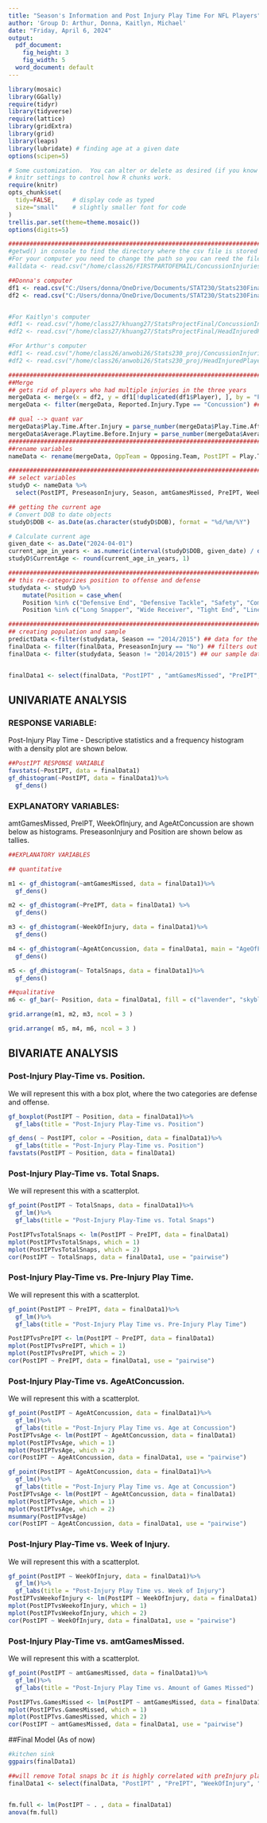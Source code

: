 ```yaml
---
title: "Season's Information and Post Injury Play Time For NFL Players"
author: 'Group D: Arthur, Donna, Kaitlyn, Michael'
date: "Friday, April 6, 2024"
output:
  pdf_document:
    fig_height: 3
    fig_width: 5
  word_document: default
---
```


```r
library(mosaic)
library(GGally)
require(tidyr)
library(tidyverse)
require(lattice)
library(gridExtra)
library(grid)
library(leaps)
library(lubridate) # finding age at a given date
options(scipen=5)
```

```r
# Some customization.  You can alter or delete as desired (if you know what you are doing).
# knitr settings to control how R chunks work.
require(knitr)
opts_chunk$set(
  tidy=FALSE,     # display code as typed
  size="small"    # slightly smaller font for code
)
trellis.par.set(theme=theme.mosaic())  
options(digits=5)
```


```r
###############################################################################################
#getwd() in console to find the directory where the csv file is stored on your computer
#For your computer you need to change the path so you can reed the file
#alldata <- read.csv("/home/class26/FIRSTPARTOFEMAIL/ConcussionInjuries2012-2014.csv") 

##Donna's computer
df1 <- read.csv("C:/Users/donna/OneDrive/Documents/STAT230/Stats230FinalProject/ConcussionInjuries2012-2014.csv")
df2 <- read.csv("C:/Users/donna/OneDrive/Documents/STAT230/Stats230FinalProject/HeadInjuredPlayers.csv")


#For Kaitlyn's computer
#df1 <- read.csv("/home/class27/khuang27/StatsProjectFinal/ConcussionInjuries2012-2014.csv")
#df2 <- read.csv("/home/class27/khuang27/StatsProjectFinal/HeadInjuredPlayers.csv")

#For Arthur's computer
#df1 <- read.csv("/home/class26/anwobi26/Stats230_proj/ConcussionInjuries2012-2014.csv")
#df2 <- read.csv("/home/class26/anwobi26/Stats230_proj/HeadInjuredPlayers.csv")

###############################################################################################
##Merge
## gets rid of players who had multiple injuries in the three years
mergeData <- merge(x = df2, y = df1[!duplicated(df1$Player), ], by = "Player", all.x = TRUE)
mergeData <- filter(mergeData, Reported.Injury.Type == "Concussion") ## filter so there's only concussions 

## qual --> quant var
mergeData$Play.Time.After.Injury = parse_number(mergeData$Play.Time.After.Injury)
mergeData$Average.Playtime.Before.Injury = parse_number(mergeData$Average.Playtime.Before.Injury)
###############################################################################################
##rename variables
nameData <- rename(mergeData, OppTeam = Opposing.Team, PostIPT = Play.Time.After.Injury, PreseasonInjury = Pre.Season.Injury., OnWinningTeam = Winning.Team., amtTimeInjured = Weeks.Injured, WeekOfInjury = Week.of.Injury, UnknownInjury = Unknown.Injury., ReportedTypeOfInjury = Reported.Injury.Type, PreIPT = Average.Playtime.Before.Injury, TotalSnaps = Total.Snaps, amtGamesMissed = Games.Missed, GM12 = X2012.2013...Games.Missed, GM13 = X2013.2014...Games.Missed, GM14 = X2014.2015...Games.Missed, I12 = X2012.2013...Number.of.Injuries , I13 = X2013.2014...Number.of.Injuries, I14 = X2014.2015...Number.of.Injuries, TotalInjuries = Total.Number.of.Injuries..2012.2014., PosDuringInjury = Roles.during.injuries, DOB = Date.of.Birth, AgeAtConcussion = Age.first.concussion..2012.2014., totalGamesMissed = Total.Games.Missed..2012.2014., TeamDurConcussion = Team.s..during.concussion.incidents.2012.2014, DOI = Date)

###############################################################################################
## select variables 
studyD <- nameData %>% 
  select(PostIPT, PreseasonInjury, Season, amtGamesMissed, PreIPT, WeekOfInjury, TotalSnaps, Player, I12, I13, I14, TotalInjuries, GM12, GM13, GM14,totalGamesMissed, DOB, DOI, AgeAtConcussion, Position)

## getting the current age 
# Convert DOB to date objects
studyD$DOB <- as.Date(as.character(studyD$DOB), format = "%d/%m/%Y")

# Calculate current age
given_date <- as.Date("2024-04-01")
current_age_in_years <- as.numeric(interval(studyD$DOB, given_date) / dyears(2))
studyD$CurrentAge <- round(current_age_in_years, 1)

#############################################################################
## this re-categorizes position to offense and defense
studydata <- studyD %>% 
    mutate(Position = case_when(
    Position %in% c("Defensive End", "Defensive Tackle", "Safety", "Comerback" ) ~ "defense",
    Position %in% c("Long Snapper", "Wide Receiver", "Tight End", "Linebacker", "Quarterback", "Center", "Guard", "Full Back", "Running Back", "Offensive Tackle") ~ "offense"))

#############################################################################
## creating population and sample
predictData <-filter(studydata, Season == "2014/2015") ## data for the season we're predicting
finalData <- filter(finalData, PreseasonInjury == "No") ## filters out players who have gotten preseason injury bc not enough observations. 
finalData <- filter(studydata, Season != "2014/2015") ## our sample data


finalData1 <- select(finalData, "PostIPT" , "amtGamesMissed", "PreIPT", "TotalSnaps", "WeekOfInjury", "AgeAtConcussion", "PreseasonInjury", "Position" )
```

## UNIVARIATE ANALYSIS

### RESPONSE VARIABLE: 
Post-Injury Play Time - Descriptive statistics and a frequency histogram with a density plot are shown below. 
```r
##PostIPT RESPONSE VARIABLE
favstats(~PostIPT, data = finalData1)
gf_dhistogram(~PostIPT, data = finalData1)%>%
  gf_dens()

```

### EXPLANATORY VARIABLES:
amtGamesMissed, PreIPT, WeekOfInjury, and AgeAtConcussion are shown below as histograms. PreseasonInjury and Position are shown below as tallies.

```r
##EXPLANATORY VARIABLES

## quantitative

m1 <- gf_dhistogram(~amtGamesMissed, data = finalData1)%>%
  gf_dens()

m2 <- gf_dhistogram(~PreIPT, data = finalData1) %>%
  gf_dens()

m3 <- gf_dhistogram(~WeekOfInjury, data = finalData1)%>%
  gf_dens()

m4 <- gf_dhistogram(~AgeAtConcussion, data = finalData1, main = "AgeOfFirstConcussion") %>%
  gf_dens()

m5 <- gf_dhistogram(~ TotalSnaps, data = finalData1)%>%
  gf_dens()

##qualitative
m6 <- gf_bar(~ Position, data = finalData1, fill = c("lavender", "skyblue"), main = "Number of Preseason Injuries")


```
```r
grid.arrange(m1, m2, m3, ncol = 3 ) 
```

```r
grid.arrange( m5, m4, m6, ncol = 3 ) 
```

## BIVARIATE ANALYSIS

### Post-Injury Play-Time vs. Position. 
We will represent this with a box plot, where the two categories are defense and offense. 

```r
gf_boxplot(PostIPT ~ Position, data = finalData1)%>%
  gf_labs(title = "Post-Injury Play-Time vs. Position")

gf_dens( ~ PostIPT, color = ~Position, data = finalData1)%>%
  gf_labs(title = "Post-Injury Play-Time vs. Position")
favstats(PostIPT ~ Position, data = finalData1)
```


### Post-Injury Play-Time vs. Total Snaps.
We will represent this with a scatterplot. 

```r


gf_point(PostIPT ~ TotalSnaps, data = finalData1)%>%
  gf_lm()%>%
  gf_labs(title = "Post-Injury Play-Time vs. Total Snaps")

PostIPTvsTotalSnaps <- lm(PostIPT ~ PreIPT, data = finalData1)
mplot(PostIPTvsTotalSnaps, which = 1)
mplot(PostIPTvsTotalSnaps, which = 2)
cor(PostIPT ~ TotalSnaps, data = finalData1, use = "pairwise")
```


### Post-Injury Play-Time vs. Pre-Injury Play Time.
We will represent this with a scatterplot. 

```r
gf_point(PostIPT ~ PreIPT, data = finalData1)%>%
  gf_lm()%>%
  gf_labs(title = "Post-Injury Play Time vs. Pre-Injury Play Time")

PostIPTvsPreIPT <- lm(PostIPT ~ PreIPT, data = finalData1)
mplot(PostIPTvsPreIPT, which = 1)
mplot(PostIPTvsPreIPT, which = 2)
cor(PostIPT ~ PreIPT, data = finalData1, use = "pairwise")
```

### Post-Injury Play-Time vs. AgeAtConcussion.
We will represent this with a scatterplot.

```r
gf_point(PostIPT ~ AgeAtConcussion, data = finalData1)%>%
  gf_lm()%>%
  gf_labs(title = "Post-Injury Play Time vs. Age at Concussion")
PostIPTvsAge <- lm(PostIPT ~ AgeAtConcussion, data = finalData1)
mplot(PostIPTvsAge, which = 1)
mplot(PostIPTvsAge, which = 2)
cor(PostIPT ~ AgeAtConcussion, data = finalData1, use = "pairwise")
```

```r
gf_point(PostIPT ~ AgeAtConcussion, data = finalData1)%>%
  gf_lm()%>%
  gf_labs(title = "Post-Injury Play Time vs. Age at Concussion")
PostIPTvsAge <- lm(PostIPT ~ AgeAtConcussion, data = finalData1)
mplot(PostIPTvsAge, which = 1)
mplot(PostIPTvsAge, which = 2)
msummary(PostIPTvsAge)
cor(PostIPT ~ AgeAtConcussion, data = finalData1, use = "pairwise")
```



### Post-Injury Play-Time vs. Week of Injury.
We will represent this with a scatterplot.

```r
gf_point(PostIPT ~ WeekOfInjury, data = finalData1)%>%
  gf_lm()%>%
  gf_labs(title = "Post-Injury Play Time vs. Week of Injury")
PostIPTvsWeekofInjury <- lm(PostIPT ~ WeekOfInjury, data = finalData1)
mplot(PostIPTvsWeekofInjury, which = 1)
mplot(PostIPTvsWeekofInjury, which = 2)
cor(PostIPT ~ WeekOfInjury, data = finalData1, use = "pairwise")
```

### Post-Injury Play-Time vs. amtGamesMissed.
We will represent this with a scatterplot.

```r
gf_point(PostIPT ~ amtGamesMissed, data = finalData1)%>%
  gf_lm()%>%
  gf_labs(title = "Post-Injury Play Time vs. Amount of Games Missed")

PostIPTvs.GamesMissed <- lm(PostIPT ~ amtGamesMissed, data = finalData1)
mplot(PostIPTvs.GamesMissed, which = 1)
mplot(PostIPTvs.GamesMissed, which = 2)
cor(PostIPT ~ amtGamesMissed, data = finalData1, use = "pairwise")
```


##Final Model (As of now)
```r
#kitchen sink
ggpairs(finalData1)

```
```r

##will remove Total snaps bc it is highly correlated with preInjury play time. 
finalData1 <- select(finalData, "PostIPT" , "PreIPT", "WeekOfInjury", "AgeAtConcussion", "Position")


fm.full <- lm(PostIPT ~ . , data = finalData1)
anova(fm.full)
```


